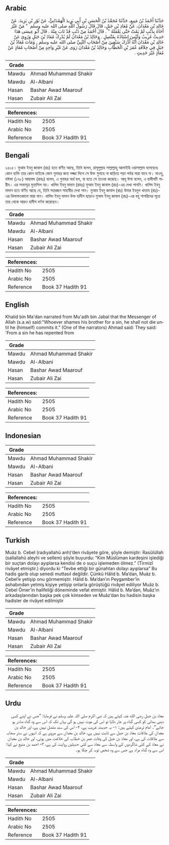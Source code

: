 ## Arabic


<div dir="rtl" lang="ar" style={{fontSize:'larger',backgroundColor:'#f8f9fa',padding:20}}>
حَدَّثَنَا أَحْمَدُ بْنُ مَنِيعٍ، حَدَّثَنَا مُحَمَّدُ بْنُ الْحَسَنِ بْنِ أَبِي يَزِيدَ الْهَمْدَانِيُّ، عَنْ ثَوْرِ بْنِ يَزِيدَ، عَنْ خَالِدِ بْنِ مَعْدَانَ، عَنْ مُعَاذِ بْنِ جَبَلٍ، قَالَ قَالَ رَسُولُ اللَّهِ صلى الله عليه وسلم ‏ "‏ مَنْ عَيَّرَ أَخَاهُ بِذَنْبٍ لَمْ يَمُتْ حَتَّى يَعْمَلَهُ ‏"‏ ‏.‏ قَالَ أَحْمَدُ مِنْ ذَنْبٍ قَدْ تَابَ مِنْهُ ‏.‏ قَالَ أَبُو عِيسَى هَذَا حَدِيثٌ غَرِيبٌ وَلَيْسَ إِسْنَادُهُ بِمُتَّصِلٍ ‏.‏ وَخَالِدُ بْنُ مَعْدَانَ لَمْ يُدْرِكْ مُعَاذَ بْنَ جَبَلٍ وَرُوِيَ عَنْ خَالِدِ بْنِ مَعْدَانَ أَنَّهُ أَدْرَكَ سَبْعِينَ مِنْ أَصْحَابِ النَّبِيِّ صلى الله عليه وسلم ‏.‏ وَمَاتَ مُعَاذُ بْنُ جَبَلٍ فِي خِلاَفَةِ عُمَرَ بْنِ الْخَطَّابِ وَخَالِدُ بْنُ مَعْدَانَ رَوَى عَنْ غَيْرِ وَاحِدٍ مِنْ أَصْحَابِ مُعَاذٍ عَنْ مُعَاذٍ غَيْرَ حَدِيثٍ ‏.‏
</div>
<div style={{backgroundColor:'#f8f9fa',padding:20, marginBottom: 10}}><table> <thead> <tr> <th>Grade</th> <th></th> </tr> </thead> <tbody> <tr><td>Mawdu</td><td>Ahmad Muhammad Shakir</td></tr><tr><td>Mawdu</td><td>Al-Albani</td></tr><tr><td>Hasan</td><td>Bashar Awad Maarouf</td></tr><tr><td>Hasan</td><td>Zubair Ali Zai</td></tr></tbody></table><table> <thead> <tr> <th>References:</th> <th></th> </tr> </thead> <tbody><tr><td>Hadith No</td><td>2505</td></tr><tr><td>Arabic No</td><td>2505</td></tr><tr><td>Reference</td><td>Book 37 Hadith 91</td></tr></tbody></table></div>

## Bengali


<div dir="ltr" lang="bn" style={{fontSize:'larger',backgroundColor:'#f8f9fa',padding:20}}>
২৫০৫। মুআয ইবনু জাবাল (রাঃ) হতে বর্ণিত আছে, তিনি বলেন, রাসূলুল্লাহ সাল্লাল্লাহু আলাইহি ওয়াসাল্লাম বলেছেনঃ কোন ব্যক্তি তার কোন ভাইকে কোন গুনাহর জন্য লজ্জা দিলে সে উক্ত গুনাহে না জড়িয়ে পড়া পর্যন্ত মারা যাবে না। মাওযু, যঈফা (১৭৮) আহমাদ (রাহঃ) বলেন, এ গুনাহর অর্থ হল, যা হতে সে তাওবা করেছে। আবূ ঈসা বলেন, এ হাদীসটি গারীব। এর সনদসূত্র মুত্তাসিল নয়। খালিদ ইবনু মাদান (রাহঃ) মুআয ইবনু জাবাল (রাঃ)-এর দেখা পাননি। খালিদ ইবনু মাদান হতে বর্ণিত আছে যে, তিনি সত্তরজন সাহাবীর দেখা পান। মুআয ইবনু জাবাল (রাঃ) উমার ইবনুল খাত্তাব (রাঃ)-এর খিলাফতকালে মারা যান। খালিদ ইবনু মাদান উক্ত হাদীস ছাড়াও মুআয ইবনু জাবাল (রাঃ)-এর বহু শাগরিদের সূত্রে তার থেকে আরও হাদীস বর্ণনা করেছেন।
</div>
<div style={{backgroundColor:'#f8f9fa',padding:20, marginBottom: 10}}><table> <thead> <tr> <th>Grade</th> <th></th> </tr> </thead> <tbody> <tr><td>Mawdu</td><td>Ahmad Muhammad Shakir</td></tr><tr><td>Mawdu</td><td>Al-Albani</td></tr><tr><td>Hasan</td><td>Bashar Awad Maarouf</td></tr><tr><td>Hasan</td><td>Zubair Ali Zai</td></tr></tbody></table><table> <thead> <tr> <th>References:</th> <th></th> </tr> </thead> <tbody><tr><td>Hadith No</td><td>2505</td></tr><tr><td>Arabic No</td><td>2505</td></tr><tr><td>Reference</td><td>Book 37 Hadith 91</td></tr></tbody></table></div>

## English


<div dir="ltr" lang="en" style={{fontSize:'larger',backgroundColor:'#f8f9fa',padding:20}}>
Khalid bin Ma'dan narrated from Mu'adh bin Jabal that the Messenger of Allah (s.a.w) said:"Whoever shames his brother for a sin, he shall not die until he (himself) commits it." (One of the narrators) Ahmad said: They said: 'From a sin he has repented from
</div>
<div style={{backgroundColor:'#f8f9fa',padding:20, marginBottom: 10}}><table> <thead> <tr> <th>Grade</th> <th></th> </tr> </thead> <tbody> <tr><td>Mawdu</td><td>Ahmad Muhammad Shakir</td></tr><tr><td>Mawdu</td><td>Al-Albani</td></tr><tr><td>Hasan</td><td>Bashar Awad Maarouf</td></tr><tr><td>Hasan</td><td>Zubair Ali Zai</td></tr></tbody></table><table> <thead> <tr> <th>References:</th> <th></th> </tr> </thead> <tbody><tr><td>Hadith No</td><td>2505</td></tr><tr><td>Arabic No</td><td>2505</td></tr><tr><td>Reference</td><td>Book 37 Hadith 91</td></tr></tbody></table></div>

## Indonesian


<div dir="ltr" lang="id" style={{fontSize:'larger',backgroundColor:'#f8f9fa',padding:20}}>

</div>
<div style={{backgroundColor:'#f8f9fa',padding:20, marginBottom: 10}}><table> <thead> <tr> <th>Grade</th> <th></th> </tr> </thead> <tbody> <tr><td>Mawdu</td><td>Ahmad Muhammad Shakir</td></tr><tr><td>Mawdu</td><td>Al-Albani</td></tr><tr><td>Hasan</td><td>Bashar Awad Maarouf</td></tr><tr><td>Hasan</td><td>Zubair Ali Zai</td></tr></tbody></table><table> <thead> <tr> <th>References:</th> <th></th> </tr> </thead> <tbody><tr><td>Hadith No</td><td>2505</td></tr><tr><td>Arabic No</td><td>2505</td></tr><tr><td>Reference</td><td>Book 37 Hadith 91</td></tr></tbody></table></div>

## Turkish


<div dir="ltr" lang="tr" style={{fontSize:'larger',backgroundColor:'#f8f9fa',padding:20}}>
Muâz b. Cebel (radıyallahü anh)’den rivâyete göre, şöyle demiştir: Rasûlüllah (sallallahü aleyhi ve sellem) şöyle buyurdu: “Kim Müslüman kardeşini işlediği bir suçtan dolayı ayıplarsa kendisi de o suçu işlemeden ölmez.” (Tirmizî rivâyet etmiştir.) diyordu ki “Tevbe ettiği bir günahtan dolayı ayıplarsa” Bu hadis garib olup senedi muttasıl değildir. Çünkü Hâlid b. Ma’dan, Muâz b. Cebel’e yetişip onu görmemiştir. Hâlid b. Ma’dan’ın Peygamber’in ashabından yetmiş kişiye yetişip onlarla görüştüğü rivâyet ediliyor Muâz b. Cebel Ömer’in halifeliği döneminde vefat etmiştir. Hâlid b. Ma’dan, Muâz’ın arkadaşlarından başka pek çok kimseden ve Muâz’dan bu hadisin başka hadisler de rivâyet edilmiştir
</div>
<div style={{backgroundColor:'#f8f9fa',padding:20, marginBottom: 10}}><table> <thead> <tr> <th>Grade</th> <th></th> </tr> </thead> <tbody> <tr><td>Mawdu</td><td>Ahmad Muhammad Shakir</td></tr><tr><td>Mawdu</td><td>Al-Albani</td></tr><tr><td>Hasan</td><td>Bashar Awad Maarouf</td></tr><tr><td>Hasan</td><td>Zubair Ali Zai</td></tr></tbody></table><table> <thead> <tr> <th>References:</th> <th></th> </tr> </thead> <tbody><tr><td>Hadith No</td><td>2505</td></tr><tr><td>Arabic No</td><td>2505</td></tr><tr><td>Reference</td><td>Book 37 Hadith 91</td></tr></tbody></table></div>

## Urdu


<div dir="rtl" lang="ur" style={{fontSize:'larger',backgroundColor:'#f8f9fa',padding:20}}>
معاذ بن جبل رضی الله عنہ کہتے ہیں کہ نبی اکرم صلی اللہ علیہ وسلم نے فرمایا: ”جس نے اپنے کسی دینی بھائی کو کسی گناہ پر عار دلایا تو اس کی موت نہیں ہو گی یہاں تک کہ اس سے وہ گناہ صادر ہو جائے“۔ امام ترمذی کہتے ہیں: ۱- یہ حدیث غریب ہے، ۲- اس کی سند متصل نہیں ہے، اور خالد بن معدان کی ملاقات معاذ بن جبل سے ثابت نہیں ہے، خالد بن معدان سے مروی ہے کہ انہوں نے ستر صحابہ سے ملاقات کی ہے، اور معاذ بن جبل کی وفات عمر بن خطاب کی خلافت میں ہوئی، اور خالد بن معدان نے معاذ کے کئی شاگردوں کے واسطہ سے معاذ سے کئی حدیثیں روایت کی ہے، ۳- احمد بن منیع نے کہا: اس سے وہ گناہ مراد ہے جس سے وہ شخص توبہ کر چکا ہو۔
</div>
<div style={{backgroundColor:'#f8f9fa',padding:20, marginBottom: 10}}><table> <thead> <tr> <th>Grade</th> <th></th> </tr> </thead> <tbody> <tr><td>Mawdu</td><td>Ahmad Muhammad Shakir</td></tr><tr><td>Mawdu</td><td>Al-Albani</td></tr><tr><td>Hasan</td><td>Bashar Awad Maarouf</td></tr><tr><td>Hasan</td><td>Zubair Ali Zai</td></tr></tbody></table><table> <thead> <tr> <th>References:</th> <th></th> </tr> </thead> <tbody><tr><td>Hadith No</td><td>2505</td></tr><tr><td>Arabic No</td><td>2505</td></tr><tr><td>Reference</td><td>Book 37 Hadith 91</td></tr></tbody></table></div>